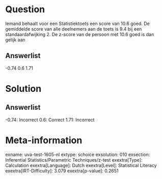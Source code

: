 Question
========

Iemand behaalt voor een Statistiektoets een score van 10.6 goed. De
gemiddelde score van alle deelnemers aan de toets is 9.4 bij een
standaardafwijking 2. De z-score van de persoon met 10.6 goed is dan
gelijk aan

Answerlist
----------

-0.74
0.6
1.71

Solution
========

Answerlist
----------

-0.74: Incorrect
0.6: Correct
1.71: Incorrect

Meta-information
================
exname: uva-test-1605-nl
extype: schoice
exsolution: 010
exsection: Inferential Statistics/Parametric Techniques/z-test
exextra[Type]: Calculation
exextra[Language]: Dutch
exextra[Level]: Statistical Literacy
exextra[IRT-Difficulty]: 3.079
exextra[p-value]: 0.2651
